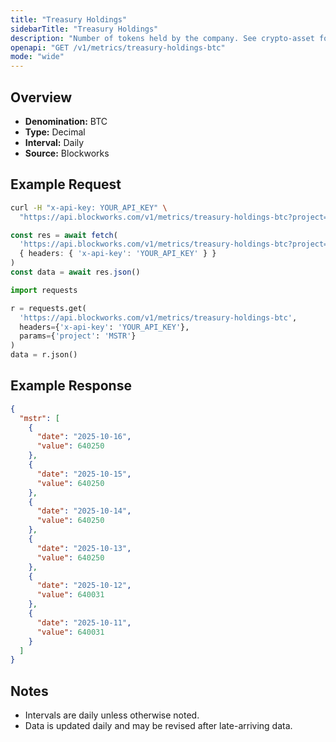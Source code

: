 ```yaml
---
title: "Treasury Holdings"
sidebarTitle: "Treasury Holdings"
description: "Number of tokens held by the company. See crypto-asset for asset indicator"
openapi: "GET /v1/metrics/treasury-holdings-btc"
mode: "wide"
---
```


## Overview

- **Denomination:** BTC
- **Type:** Decimal
- **Interval:** Daily
- **Source:** Blockworks

## Example Request

<CodeGroup>

```bash cURL
curl -H "x-api-key: YOUR_API_KEY" \
  "https://api.blockworks.com/v1/metrics/treasury-holdings-btc?project=MSTR"
```

```typescript TypeScript
const res = await fetch(
  'https://api.blockworks.com/v1/metrics/treasury-holdings-btc?project=MSTR',
  { headers: { 'x-api-key': 'YOUR_API_KEY' } }
)
const data = await res.json()
```

```python Python
import requests

r = requests.get(
  'https://api.blockworks.com/v1/metrics/treasury-holdings-btc',
  headers={'x-api-key': 'YOUR_API_KEY'},
  params={'project': 'MSTR'}
)
data = r.json()
```

</CodeGroup>

## Example Response

```json
{
  "mstr": [
    {
      "date": "2025-10-16",
      "value": 640250
    },
    {
      "date": "2025-10-15",
      "value": 640250
    },
    {
      "date": "2025-10-14",
      "value": 640250
    },
    {
      "date": "2025-10-13",
      "value": 640250
    },
    {
      "date": "2025-10-12",
      "value": 640031
    },
    {
      "date": "2025-10-11",
      "value": 640031
    }
  ]
}
```

## Notes
- Intervals are daily unless otherwise noted.
- Data is updated daily and may be revised after late-arriving data.